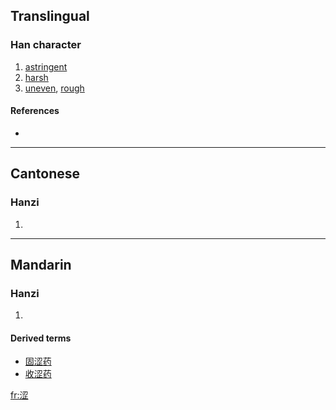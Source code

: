 {{also|澀}}
==Translingual==

===Han character===
{{Han char|rn=85|rad=水|as=07|sn=10|four=|canj=水尸戈一 (ESIM), X水尸戈一 (XESIM)}}

# [[astringent]]
# [[harsh]]
# [[uneven]], [[rough]]

====References====
* {{Han ref|kx=0627.311|hdz=31636.060|uh=6DA9|ud=28073}}

----

==Cantonese==

===Hanzi===
{{yue-hanzi|jyut=|y=sap1, sap3}}

# {{defn|Cantonese}}

----

==Mandarin==
{{zh-forms|[[涩]]|[[澀]] or [[澁]] or [[濇]]}}

===Hanzi===
{{cmn-hanzi|tra=澀 or 澁 or 濇|pin=[[póu]] ([[pou2]]), [[sè]] ([[se4]])|wg=p'ou<sup>2</sup>, se<sup>4</sup>}}

# {{defn|Mandarin}}

====Derived terms====
* [[固涩药]]
* [[收涩药]]

[[fr:涩]]
